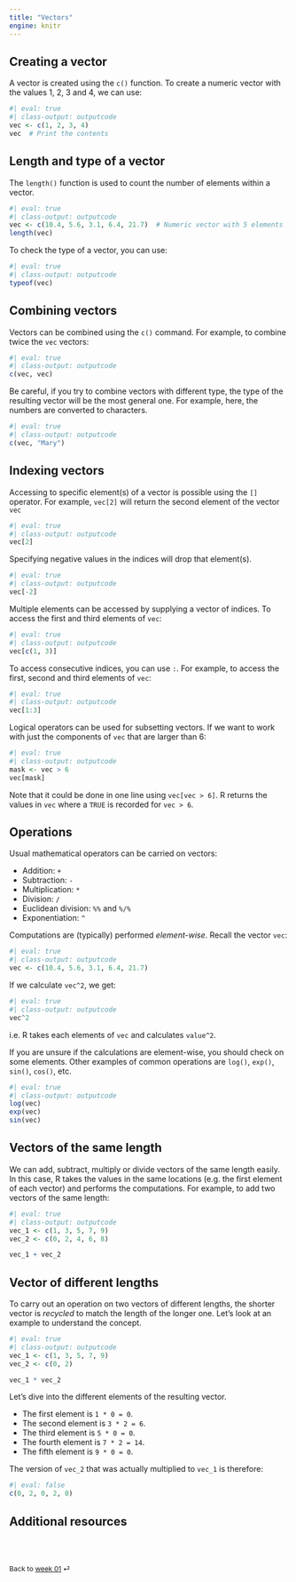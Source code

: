 ```yaml
---
title: "Vectors"
engine: knitr
---
```


## Creating a vector

A vector is created using the `c()` function. To create a numeric vector with the values 1, 2, 3 and 4, we can use:

```r
#| eval: true
#| class-output: outputcode
vec <- c(1, 2, 3, 4)
vec  # Print the contents
```

## Length and type of a vector

The `length()` function is used to count the number of elements within a vector.

```r
#| eval: true
#| class-output: outputcode
vec <- c(10.4, 5.6, 3.1, 6.4, 21.7)  # Numeric vector with 5 elements
length(vec)
```

To check the type of a vector, you can use:

```r
#| eval: true
#| class-output: outputcode
typeof(vec)
```

## Combining vectors

Vectors can be combined using the `c()` command. For example, to combine twice the `vec` vectors:

```r
#| eval: true
#| class-output: outputcode
c(vec, vec)
```

Be careful, if you try to combine vectors with different type, the type of the resulting vector will be the most general one. For example, here, the numbers are converted to characters.

```r
#| eval: true
#| class-output: outputcode
c(vec, "Mary")
```

## Indexing vectors

Accessing to specific element(s) of a vector is possible using the `[]` operator. For example, `vec[2]` will return the second element of the vector `vec`

```r
#| eval: true
#| class-output: outputcode
vec[2]
```

Specifying negative values in the indices will drop that element(s).

```r
#| eval: true
#| class-output: outputcode
vec[-2]
```

Multiple elements can be accessed by supplying a vector of indices. To access the first and third elements of `vec`:

```r
#| eval: true
#| class-output: outputcode
vec[c(1, 3)]
```

To access consecutive indices, you can use `:`. For example, to access the first, second and third elements of `vec`:

```r
#| eval: true
#| class-output: outputcode
vec[1:3]
```

Logical operators can be used for subsetting vectors. If we want to work with just the components of `vec` that are larger than 6:

```r
#| eval: true
#| class-output: outputcode
mask <- vec > 6
vec[mask]
```

Note that it could be done in one line using `vec[vec > 6]`. R returns the values in `vec` where a `TRUE` is recorded for `vec > 6`.

## Operations

Usual mathematical operators can be carried on vectors:

-   Addition: `+`
-   Subtraction: `-`
-   Multiplication: `*`
-   Division: `/`
-   Euclidean division: `%%` and `%/%`
-   Exponentiation: `^`

Computations are (typically) performed *element-wise*. Recall the vector `vec`:

```r
#| eval: true
#| class-output: outputcode
vec <- c(10.4, 5.6, 3.1, 6.4, 21.7)
```

If we calculate `vec^2`, we get:

```r
#| eval: true
#| class-output: outputcode
vec^2
```
i.e. R takes each elements of `vec` and calculates `value^2`.

If you are unsure if the calculations are element-wise, you should check on some elements. Other examples of common operations are `log()`, `exp()`, `sin()`, `cos()`, etc.

```r
#| eval: true
#| class-output: outputcode
log(vec)
exp(vec)
sin(vec)
```

## Vectors of the same length

We can add, subtract, multiply or divide vectors of the same length easily. In this case, R takes the values in the same locations (e.g. the first element of each vector) and performs the computations. For example, to add two vectors of the same length:

```r
#| eval: true
#| class-output: outputcode
vec_1 <- c(1, 3, 5, 7, 9)
vec_2 <- c(0, 2, 4, 6, 8)

vec_1 + vec_2
```


## Vector of different lengths

To carry out an operation on two vectors of different lengths, the shorter vector is *recycled* to match the length of the longer one. Let's look at an example to understand the concept.

```r
#| eval: true
#| class-output: outputcode
vec_1 <- c(1, 3, 5, 7, 9)
vec_2 <- c(0, 2)

vec_1 * vec_2
```
Let's dive into the different elements of the resulting vector.

-   The first element is `1 * 0 = 0`.
-   The second element is `3 * 2 = 6`.
-   The third element is `5 * 0 = 0`.
-   The fourth element is `7 * 2 = 14`.
-   The fifth element is `9 * 0 = 0`.

The version of `vec_2` that was actually multiplied to `vec_1` is therefore:

```r
#| eval: false
c(0, 2, 0, 2, 0)
```

## Additional resources


<br><br>

::: {style="font-size: 0.875em;"}
Back to [week 01](/weeks/week-1.qmd) ⏎
:::